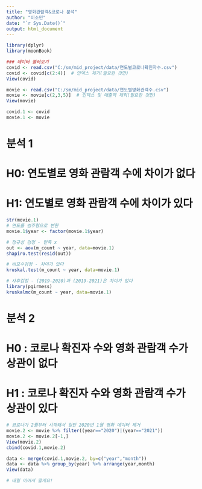 ```yaml
---
title: "영화관람객&코로나 분석"
author: "이소민"
date: "`r Sys.Date()`"
output: html_document
---
```

```r
library(dplyr)
library(moonBook)

### 데이터 불러오기
covid <- read.csv("C:/sm/mid_project/data/연도별코로나확진자수.csv")
covid <- covid[c(2:4)]  # 인덱스 제거(필요한 것만)
View(covid)

movie <- read.csv("C:/sm/mid_project/data/연도별영화관객수.csv")
movie <- movie[c(2,3,5)]  # 인덱스 및 매출액 제외(필요한 것만)
View(movie)

covid.1 <- covid
movie.1 <- movie
```


# 분석 1
# H0: 연도별로 영화 관람객 수에 차이가 없다
# H1: 연도별로 영화 관람객 수에 차이가 있다
```r
str(movie.1)
# 연도를 범주형으로 변환
movie.1$year <- factor(movie.1$year)   

# 정규성 검정 - 만족 x
out <- aov(m_count ~ year, data=movie.1) 
shapiro.test(resid(out))  

# 비모수검정 - 차이가 있다
kruskal.test(m_count ~ year, data=movie.1) 

# 사후검정 - (2019-2020)과 (2019-2021)은 차이가 있다
library(pgirmess)
kruskalmc(m_count ~ year, data=movie.1)

```

# 분석 2
# H0 : 코로나 확진자 수와 영화 관람객 수가 상관이 없다
# H1 : 코로나 확진자 수와 영화 관람객 수가 상관이 있다

```r
# 코로나가 2월부터 시작돼서 일단 2020년 1월 영화 데이터 제거
movie.2 <- movie %>% filter((year=="2020")|(year=="2021"))
movie.2 <- movie.2[-1,]  
View(movie.2)
cbind(covid.1,movie.2)

data <- merge(covid.1,movie.2, by=c("year","month"))
data <- data %>% group_by(year) %>% arrange(year,month)
View(data)

# 내일 이어서 할게요!
```






